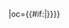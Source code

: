 {{fb team|t=貴州茅台|tan=贵州人和足球俱乐部|tc=CHN|abb={{#if:{{{abb|}}}|貴州}}|oc={{#if:{{{oc|}}}|{{{oc}}}}}}}<!--
--><noinclude>[[Category:中国足球超级联赛模板|{{PAGENAME}}]]</noinclude>